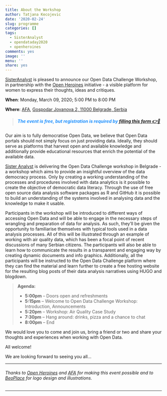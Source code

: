 ```yaml
---
title: About the Workshop
author: Tatjana Kecojevic
date: '2020-02-24'
slug: programme
categories: []
tags:
  - SisterAnalyst
  - opendataday2020
  - openheroines
comments: yes
image: ''
menu: ''
share: yes
---
```


[SisterAnalyst](https://sisteranalyst.org) is pleased to announce our Open Data Challenge Workshop, in partnership with the [Open Heroines](https://openheroines.org/) initiative -  a visible platform for women to express their thoughts, ideas and critiques. 

**When**: Monday, March 09, 2020; 
5:00 PM to 8:00 PM

**Where**: [AFA](https://www.afa.co.rs), [Gospodar Jovanova 2,
11000 Belgrade, Serbia](https://www.google.com/maps/place/%D0%93%D0%BE%D1%81%D0%BF%D0%BE%D0%B4%D0%B0%D1%80+%D0%88%D0%BE%D0%B2%D0%B0%D0%BD%D0%BE%D0%B2%D0%B0+2,+%D0%91%D0%B5%D0%BE%D0%B3%D1%80%D0%B0%D0%B4/@44.8236908,20.4535965,17z/data=!3m1!4b1!4m5!3m4!1s0x475a654a15577dd1:0x73c31f62a0c8f588!8m2!3d44.8236908!4d20.4557852?hl=sr)

> ##### <span style="color:dodgerblue">The event is free, but registration is required by [filling this form 👉📄](https://docs.google.com/forms/d/1NtyhRMDZkcyU9AsEXWIq-M5OVWzs1JEwaybx4JI1IPU/edit?ts=5e50f8e4)</span>

Our aim is to fully democratise Open Data, we believe that Open Data portals should not simply focus on just providing data. Ideally, they should serve as platforms that harvest open and available knowledge and additionally provide educational resources that enrich the potential of the available data. 

[Sister Analyst](https://sisteranalyst.org) is delivering the Open Data Challenge workshop in Belgrade - a workshop which aims to provide an insightful overview of the data democracy process. Only by creating a working understanding of the processes and procedures involved with data analytics is it possible to create the objective of democratic data literacy. Through the use of free open source data analysis software packages as R and GitHub it is possible to build an understanding of the systems involved in analysing data and the knowledge to make it usable. 

Participants in the workshop will be introduced to different ways of accessing Open Data and will be able to engage in the necessary steps of wrangling and preparation of data for analysis. As such, they'll be given the opportunity to familiarise themselves with typical tools used in a data analysis processes. All of this will be illustrated through an example of working with air quality data, which has been a focal point of recent discussions of many Serbian citizens. The participants will also be able to learn how to communicate the results in a transparent and engaging way by creating dynamic documents and info graphics. Additionally, all the participants will be instructed to the Open Data Challenge platform where they can find the material and learn further to create a free hosting website for the resulting blog posts of their data analysis narratives using HUGO and blogdown.

> **Agenda:**
> 
> - **5:00pm** -- Doors open and refreshments
> - **5:15pm** -- Welcome to Open Data Challenge Workshop: Introduction, Announcements
> - **5:20pm** -- Workshop: Air Quality Case Study 
> - **7:30pm** -- Hang around: drinks, pizza and a chance to chat
> - **8:00pm** -- End

We would love you to come and join us, bring a friend or two and share your thoughts and experiences when working with Open Data.

All welcome!

We are looking forward to seeing you all…

---

###### Thanks to [Open Heroines](https://openheroines.org) and [AFA](https://www.afa.co.rs) for making this event possible and to [BeoPlace](ahttps://beoplace.space) for logo design and illustrations.

---
